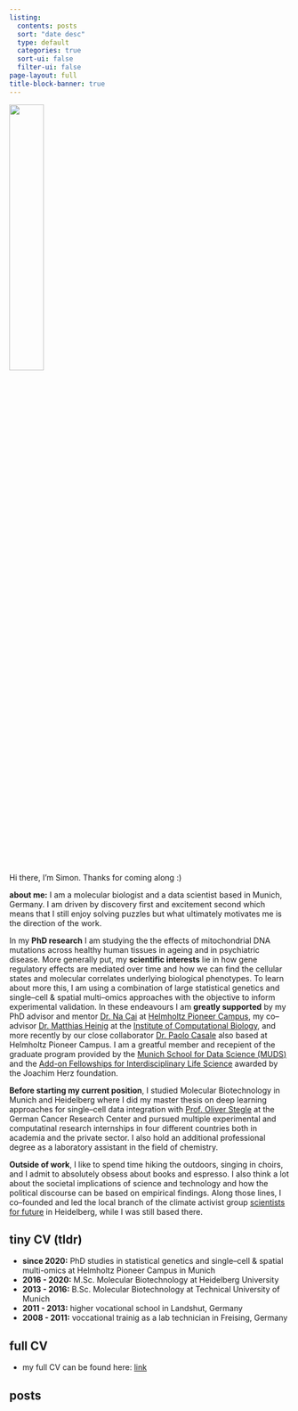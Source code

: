 ```yaml
---
listing:
  contents: posts
  sort: "date desc"
  type: default
  categories: true
  sort-ui: false
  filter-ui: false
page-layout: full
title-block-banner: true
---
```

![](images/profile.jpg){width=35% fig-align="center"}

Hi there, I'm Simon. Thanks for coming along :)

**about me:** I am a molecular biologist and a data scientist based in Munich, Germany. I am driven by discovery first and excitement second which means that I still enjoy solving puzzles but what ultimately motivates me is the direction of the work. 

In my **PhD research** I am studying the the effects of mitochondrial DNA mutations across healthy human tissues in ageing and in psychiatric disease. More generally put, my **scientific interests** lie in how gene regulatory effects are mediated over time and how we can find the cellular states and molecular correlates underlying biological phenotypes. To learn about more this, I am using a combination of large statistical genetics and single--cell & spatial multi--omics approaches with the objective to inform experimental validation. In these endeavours I am **greatly supported** by my PhD advisor and mentor [Dr. Na Cai](https://sites.google.com/view/nacailab) at [Helmholtz Pioneer Campus](https://www.pioneercampus.org/), my co--advisor [Dr. Matthias Heinig](https://www.helmholtz-munich.de/en/research-group-lab-40-2) at the [Institute of Computational Biology](https://www.helmholtz-munich.de/en/icb), and more recently by our close collaborator [Dr. Paolo Casale](https://www.pioneercampus.org/themenmenue-links/about-us0/principal-investigators/francesco-paolo-casale/index.html) also based at Helmholtz Pioneer Campus. I am a greatful member and recepient of the graduate program provided by the [Munich School for Data Science (MUDS)](https://www.mu-ds.de/) and the [Add-on Fellowships for Interdisciplinary Life Science](https://www.joachim-herz-stiftung.de/forschen/nachwuchsfoerderung/add-on-fellowship-naturwissenschaften) awarded by the Joachim Herz foundation.

**Before starting my current position**, I studied Molecular Biotechnology in Munich and Heidelberg where I did my master thesis on deep learning approaches for single--cell data integration with [Prof. Oliver Stegle](https://www.dkfz.de/en/bioinformatik-genomik-systemgenetik/) at the German Cancer Research Center and pursued multiple experimental and computatinal research internships in four different countries both in academia and the private sector. I also hold an additional professional degree as a laboratory assistant in the field of chemistry.

**Outside of work**, I like to spend time hiking the outdoors, singing in choirs, and I admit to absolutely obsess about books and espresso. I also think a lot about the societal implications of science and technology and how the political discourse can be based on empirical findings. Along those lines, I co--founded and led the local branch of the climate activist group [scientists for future](https://heidelberg.scientists4future.org/) in Heidelberg, while I was still based there. 


## tiny CV (tldr)

- **since 2020:** PhD studies in statistical genetics and single--cell & spatial multi-omics at Helmholtz Pioneer Campus in Munich 
- **2016 - 2020:** M.Sc. Molecular Biotechnology at Heidelberg University
- **2013 - 2016:** B.Sc. Molecular Biotechnology at Technical University of Munich
- **2011 - 2013:** higher vocational school in Landshut, Germany
- **2008 - 2011:** voccational trainig as a lab technician in Freising, Germany

## full CV

- my full CV can be found here: [link](https://drive.google.com/file/d/1eItQjyv3cZVljFl4IWNbdcKZKhcIUUaS/view?usp=sharing)

## posts
